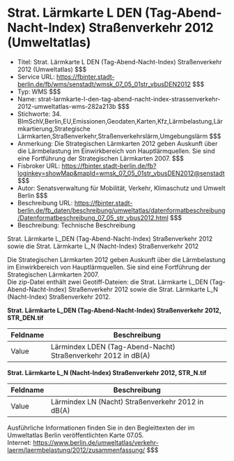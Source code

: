 # Strat. Lärmkarte L DEN (Tag-Abend-Nacht-Index) Straßenverkehr 2012 (Umweltatlas)
- Titel: Strat. Lärmkarte L DEN (Tag-Abend-Nacht-Index) Straßenverkehr 2012 (Umweltatlas) $$$
- Service URL: https://fbinter.stadt-berlin.de/fb/wms/senstadt/wmsk_07_05_01str_vbusDEN2012 $$$
- Typ: WMS $$$
- Name: strat-larmkarte-l-den-tag-abend-nacht-index-strassenverkehr-2012-umweltatlas-wms-282a213b $$$
- Stichworte: 34. BImSchV,Berlin,EU,Emissionen,Geodaten,Karten,Kfz,Lärmbelastung,Lärmkartierung,Strategische Lärmkarten,Straßenverkehr,Straßenverkehrslärm,Umgebungslärm $$$
- Anmerkung: Die Strategischen Lärmkarten 2012 geben Auskunft über die Lärmbelastung im Einwirkbereich von Hauptlärmquellen. Sie sind eine Fortführung der Strategischen Lärmkarten 2007. $$$
- Fisbroker URL: https://fbinter.stadt-berlin.de/fb?loginkey=showMap&mapId=wmsk_07_05_01str_vbusDEN2012@senstadt $$$
- Autor: Senatsverwaltung für Mobilität, Verkehr, Klimaschutz und Umwelt Berlin $$$
- Beschreibung URL: https://fbinter.stadt-berlin.de/fb_daten/beschreibung/umweltatlas/datenformatbeschreibung/Datenformatbeschreibung_07_05_str_vbus2012.html $$$
- Beschreibung: Technische Beschreibung 

Strat. Lärmkarte L\_DEN (Tag-Abend-Nacht-Index) Straßenverkehr 2012 sowie die Strat. Lärmkarte L\_N (Nacht-Index) Straßenverkehr 2012

Die Strategischen Lärmkarten 2012 geben Auskunft über die Lärmbelastung im Einwirkbereich von Hauptlärmquellen. Sie sind eine Fortführung der Strategischen Lärmkarten 2007.  
Die zip-Datei enthält zwei Geotiff-Dateien: die Strat. Lärmkarte L\_DEN (Tag-Abend-Nacht-Index) Straßenverkehr 2012 sowie die Strat. Lärmkarte L\_N (Nacht-Index) Straßenverkehr 2012.

**Strat. Lärmkarte L\_DEN (Tag-Abend-Nacht-Index) Straßenverkehr 2012, STR\_DEN.tif**

| Feldname | Beschreibung                                                  |
| -------- | ------------------------------------------------------------- |
| Value    | Lärmindex LDEN (Tag-Abend-Nacht) Straßenverkehr 2012 in dB(A) |

**Strat. Lärmkarte L\_N (Nacht-Index) Straßenverkehr 2012, STR\_N.tif**

| Feldname | Beschreibung                                      |
| -------- | ------------------------------------------------- |
| Value    | Lärmindex LN (Nacht) Straßenverkehr 2012 in dB(A) |

Ausführliche Informationen finden Sie in den Begleittexten der im Umweltatlas Berlin veröffentlichten Karte 07.05.  
Internet: https://www.berlin.de/umweltatlas/verkehr-laerm/laermbelastung/2012/zusammenfassung/ $$$
